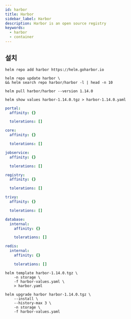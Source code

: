 ```yaml
---
id: harbor
title: Harbor
sidebar_label: Harbor
description: Harbor is an open source registry
keywords:
  - harbor
  - container
---
```


## 설치

```shell
helm repo add harbor https://helm.goharbor.io
```

```shell
helm repo update harbor \
&& helm search repo harbor/harbor -l | head -n 10
```

```shell
helm pull harbor/harbor --version 1.14.0
```

```shell
helm show values harbor-1.14.0.tgz > harbor-1.14.0.yaml
```

```yaml title="harbor-values.yaml"
portal:
  affinity: {}

  tolerations: []

core:
  affinity: {}

  tolerations: []

jobservice:
  affinity: {}

  tolerations: []

registry:
  affinity: {}

  tolerations: []

trivy:
  affinity: {}

  tolerations: []

database:
  internal:
    affinity: {}

    tolerations: []

redis:
  internal:
    affinity: {}

    tolerations: []
```

```shell
helm template harbor-1.14.0.tgz \
    -n storage \
    -f harbor-values.yaml \
    > harbor.yaml
```

```shell
helm upgrade harbor harbor-1.14.0.tgz \
    --install \
    --history-max 3 \
    -n storage \
    -f harbor-values.yaml
```
